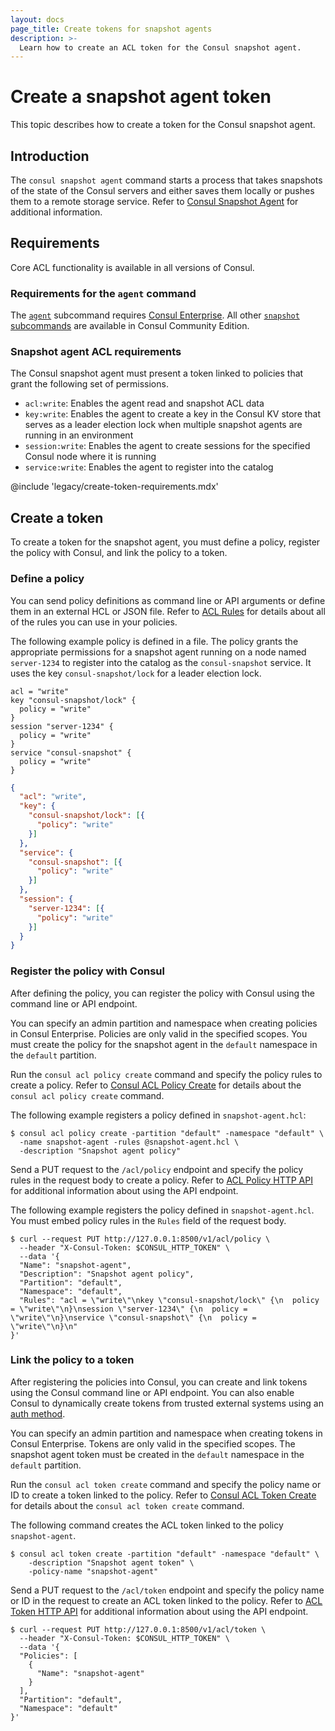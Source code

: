 ```yaml
---
layout: docs
page_title: Create tokens for snapshot agents
description: >-
  Learn how to create an ACL token for the Consul snapshot agent.
---
```


# Create a snapshot agent token

This topic describes how to create a token for the Consul snapshot agent.

<EnterpriseAlert />

## Introduction

The `consul snapshot agent` command starts a process that takes snapshots of the state of the Consul
servers and either saves them locally or pushes them to a remote storage service. Refer to [Consul Snapshot Agent](/consul/commands/snapshot/agent) for additional information.

## Requirements

Core ACL functionality is available in all versions of Consul.

### Requirements for the `agent` command

The [`agent`](/consul/commands/snapshot/agent) subcommand requires [Consul Enterprise](https://www.hashicorp.com/products/consul/). All other [`snapshot` subcommands](/consul/commands/snapshot) are available in Consul Community Edition.

### Snapshot agent ACL requirements

The Consul snapshot agent must present a token linked to policies that grant the following set of permissions.

* `acl:write`: Enables the agent read and snapshot ACL data
* `key:write`: Enables the agent to create a key in the Consul KV store that serves as a leader election lock when multiple snapshot agents are running in an environment
* `session:write`: Enables the agent to create sessions for the specified Consul node where it is running
* `service:write`: Enables the agent to register into the catalog

@include 'legacy/create-token-requirements.mdx'

## Create a token

To create a token for the snapshot agent, you must define a policy, register the policy with Consul, and link the policy to a token.

### Define a policy

You can send policy definitions as command line or API arguments or define them in an external HCL or JSON file. Refer to [ACL Rules](/consul/docs/secure/acl/rule) for details about all of the rules you can use in your policies.

The following example policy is defined in a file. The policy grants the appropriate permissions for a snapshot agent running on a node named `server-1234` to register into the catalog as the `consul-snapshot` service. It uses the key `consul-snapshot/lock` for a leader election lock.

<CodeTabs>

```hcl
acl = "write"
key "consul-snapshot/lock" {
  policy = "write"
}
session "server-1234" {
  policy = "write"
}
service "consul-snapshot" {
  policy = "write"
}
```

```json
{
  "acl": "write",
  "key": {
    "consul-snapshot/lock": [{
      "policy": "write"
    }]
  },
  "service": {
    "consul-snapshot": [{
      "policy": "write"
    }]
  },
  "session": {
    "server-1234": [{
      "policy": "write"
    }]
  }
}
```

</CodeTabs>

### Register the policy with Consul

After defining the policy, you can register the policy with Consul using the command line or API endpoint.

You can specify an admin partition and namespace when creating policies in Consul Enterprise. Policies are only valid in the specified scopes. You must create the policy for the snapshot agent in the `default` namespace in the `default` partition.

<Tabs>

<Tab heading="CLI" group="CLI">

Run the `consul acl policy create` command and specify the policy rules to create a policy. Refer to [Consul ACL Policy Create](/consul/commands/acl/policy/create) for details about the `consul acl policy create` command.

The following example registers a policy defined in `snapshot-agent.hcl`:

```shell-session
$ consul acl policy create -partition "default" -namespace "default" \
  -name snapshot-agent -rules @snapshot-agent.hcl \
  -description "Snapshot agent policy"
```

</Tab>

<Tab heading="API" group="API">

Send a PUT request to the `/acl/policy` endpoint and specify the policy rules in the request body to create a policy. Refer to [ACL Policy HTTP API](/consul/api-docs/acl/policies) for additional information about using the API endpoint.

The following example registers the policy defined in `snapshot-agent.hcl`. You must embed policy rules in the `Rules` field of the request body.

```shell-session
$ curl --request PUT http://127.0.0.1:8500/v1/acl/policy \
  --header "X-Consul-Token: $CONSUL_HTTP_TOKEN" \
  --data '{
  "Name": "snapshot-agent",
  "Description": "Snapshot agent policy",
  "Partition": "default",
  "Namespace": "default",
  "Rules": "acl = \"write\"\nkey \"consul-snapshot/lock\" {\n  policy = \"write\"\n}\nsession \"server-1234\" {\n  policy = \"write\"\n}\nservice \"consul-snapshot\" {\n  policy = \"write\"\n}\n"
}'
```

</Tab>

</Tabs>

### Link the policy to a token

After registering the policies into Consul, you can create and link tokens using the Consul command line or API endpoint. You can also enable Consul to dynamically create tokens from trusted external systems using an [auth method](/consul/docs/secure/acl/auth-method).

You can specify an admin partition and namespace when creating tokens in Consul Enterprise. Tokens are only valid in the specified scopes. The snapshot agent token must be created in the `default` namespace in the `default` partition.

<Tabs>

<Tab heading="CLI" group="CLI">

Run the `consul acl token create` command and specify the policy name or ID to create a token linked to the policy. Refer to [Consul ACL Token Create](/consul/commands/acl/token/create) for details about the `consul acl token create` command.

The following command creates the ACL token linked to the policy `snapshot-agent`.

```shell-session
$ consul acl token create -partition "default" -namespace "default" \
    -description "Snapshot agent token" \
    -policy-name "snapshot-agent"
```

</Tab>

<Tab heading="API" group="API">

Send a PUT request to the `/acl/token` endpoint and specify the policy name or ID in the request to create an ACL token linked to the policy. Refer to [ACL Token HTTP API](/consul/api-docs/acl/tokens) for additional information about using the API endpoint.

```shell-session
$ curl --request PUT http://127.0.0.1:8500/v1/acl/token \
  --header "X-Consul-Token: $CONSUL_HTTP_TOKEN" \
  --data '{
  "Policies": [
    {
      "Name": "snapshot-agent"
    }
  ],
  "Partition": "default",
  "Namespace": "default"
}'
```

</Tab>

</Tabs>

